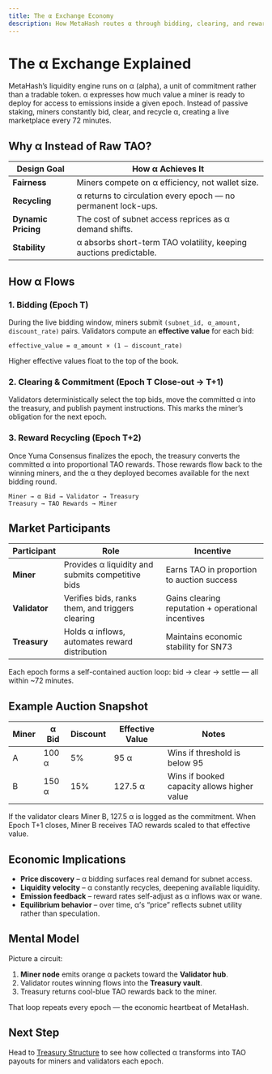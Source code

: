 ```yaml
---
title: The α Exchange Economy
description: How MetaHash routes α through bidding, clearing, and reward recycling to price subnet access every epoch.
---
```


# The α Exchange Explained

MetaHash’s liquidity engine runs on α (alpha), a unit of commitment rather than a tradable token. α expresses how much value a miner is ready to deploy for access to emissions inside a given epoch. Instead of passive staking, miners constantly bid, clear, and recycle α, creating a live marketplace every 72 minutes.

## Why α Instead of Raw TAO?

| Design Goal | How α Achieves It |
| --- | --- |
| **Fairness** | Miners compete on α efficiency, not wallet size. |
| **Recycling** | α returns to circulation every epoch — no permanent lock-ups. |
| **Dynamic Pricing** | The cost of subnet access reprices as α demand shifts. |
| **Stability** | α absorbs short-term TAO volatility, keeping auctions predictable. |

## How α Flows

### 1. Bidding (Epoch T)

During the live bidding window, miners submit `(subnet_id, α_amount, discount_rate)` pairs. Validators compute an **effective value** for each bid:

```
effective_value = α_amount × (1 – discount_rate)
```

Higher effective values float to the top of the book.

### 2. Clearing & Commitment (Epoch T Close-out → T+1)

Validators deterministically select the top bids, move the committed α into the treasury, and publish payment instructions. This marks the miner’s obligation for the next epoch.

### 3. Reward Recycling (Epoch T+2)

Once Yuma Consensus finalizes the epoch, the treasury converts the committed α into proportional TAO rewards. Those rewards flow back to the winning miners, and the α they deployed becomes available for the next bidding round.

```
Miner → α Bid → Validator → Treasury
Treasury → TAO Rewards → Miner
```

## Market Participants

| Participant | Role | Incentive |
| --- | --- | --- |
| **Miner** | Provides α liquidity and submits competitive bids | Earns TAO in proportion to auction success |
| **Validator** | Verifies bids, ranks them, and triggers clearing | Gains clearing reputation + operational incentives |
| **Treasury** | Holds α inflows, automates reward distribution | Maintains economic stability for SN73 |

Each epoch forms a self-contained auction loop: bid → clear → settle — all within ~72 minutes.

## Example Auction Snapshot

| Miner | α Bid | Discount | Effective Value | Notes |
| --- | --- | --- | --- | --- |
| A | 100 α | 5% | 95 α | Wins if threshold is below 95 |
| B | 150 α | 15% | 127.5 α | Wins if booked capacity allows higher value |

If the validator clears Miner B, 127.5 α is logged as the commitment. When Epoch T+1 closes, Miner B receives TAO rewards scaled to that effective value.

## Economic Implications

- **Price discovery** – α bidding surfaces real demand for subnet access.
- **Liquidity velocity** – α constantly recycles, deepening available liquidity.
- **Emission feedback** – reward rates self-adjust as α inflows wax or wane.
- **Equilibrium behavior** – over time, α’s “price” reflects subnet utility rather than speculation.

## Mental Model

Picture a circuit:

1. **Miner node** emits orange α packets toward the **Validator hub**.
2. Validator routes winning flows into the **Treasury vault**.
3. Treasury returns cool-blue TAO rewards back to the miner.

That loop repeats every epoch — the economic heartbeat of MetaHash.

## Next Step

Head to [Treasury Structure](/understand/economics/treasury-structure) to see how collected α transforms into TAO payouts for miners and validators each epoch.
